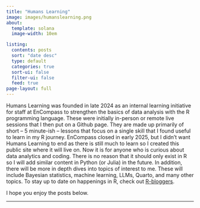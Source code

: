 ```yaml
---
title: "Humans Learning"
image: images/humanslearning.png
about: 
  template: solana
  image-width: 10em

listing:
  contents: posts
  sort: "date desc"
  type: default
  categories: true
  sort-ui: false
  filter-ui: false
  feed: true
page-layout: full
---
```


Humans Learning was founded in late 2024 as an internal learning initiative for staff at EnCompass to strengthen the basics of data analysis with the R programming language. These were initially in-person or remote live sessions that I then put on a Github page. They are made up primarily of short -- 5 minute-ish -- lessons that focus on a single skill that I found useful to learn in my R journey. EnCompass closed in early 2025, but I didn't want Humans Learning to end as there is still much to learn so I created this public site where it will live on. Now it is for anyone who is curious about data analytics and coding. There is no reason that it should only exist in R so I will add similar content in Python (or Julia) in the future. In addition, there will be more in depth dives into topics of interest to me. These will include Bayesian statistics, machine learning, LLMs, Quarto, and many other topics. To stay up to date on happenings in R, check out [R-bloggers](https://www.r-bloggers.com/).

I hope you enjoy the posts below.

-------------------------------------------------------------------

